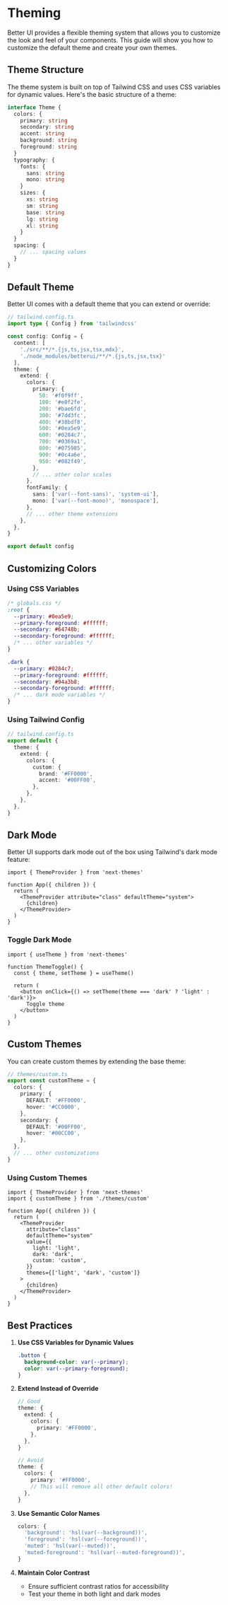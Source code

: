 # Theming

Better UI provides a flexible theming system that allows you to customize the look and feel of your components. This guide will show you how to customize the default theme and create your own themes.

## Theme Structure

The theme system is built on top of Tailwind CSS and uses CSS variables for dynamic values. Here's the basic structure of a theme:

```typescript
interface Theme {
  colors: {
    primary: string
    secondary: string
    accent: string
    background: string
    foreground: string
  }
  typography: {
    fonts: {
      sans: string
      mono: string
    }
    sizes: {
      xs: string
      sm: string
      base: string
      lg: string
      xl: string
    }
  }
  spacing: {
    // ... spacing values
  }
}
```

## Default Theme

Better UI comes with a default theme that you can extend or override:

```typescript
// tailwind.config.ts
import type { Config } from 'tailwindcss'

const config: Config = {
  content: [
    './src/**/*.{js,ts,jsx,tsx,mdx}',
    './node_modules/betterui/**/*.{js,ts,jsx,tsx}'
  ],
  theme: {
    extend: {
      colors: {
        primary: {
          50: '#f0f9ff',
          100: '#e0f2fe',
          200: '#bae6fd',
          300: '#7dd3fc',
          400: '#38bdf8',
          500: '#0ea5e9',
          600: '#0284c7',
          700: '#0369a1',
          800: '#075985',
          900: '#0c4a6e',
          950: '#082f49',
        },
        // ... other color scales
      },
      fontFamily: {
        sans: ['var(--font-sans)', 'system-ui'],
        mono: ['var(--font-mono)', 'monospace'],
      },
      // ... other theme extensions
    },
  },
}

export default config
```

## Customizing Colors

### Using CSS Variables

```css
/* globals.css */
:root {
  --primary: #0ea5e9;
  --primary-foreground: #ffffff;
  --secondary: #64748b;
  --secondary-foreground: #ffffff;
  /* ... other variables */
}

.dark {
  --primary: #0284c7;
  --primary-foreground: #ffffff;
  --secondary: #94a3b8;
  --secondary-foreground: #ffffff;
  /* ... dark mode variables */
}
```

### Using Tailwind Config

```typescript
// tailwind.config.ts
export default {
  theme: {
    extend: {
      colors: {
        custom: {
          brand: '#FF0000',
          accent: '#00FF00',
        },
      },
    },
  },
}
```

## Dark Mode

Better UI supports dark mode out of the box using Tailwind's dark mode feature:

```tsx
import { ThemeProvider } from 'next-themes'

function App({ children }) {
  return (
    <ThemeProvider attribute="class" defaultTheme="system">
      {children}
    </ThemeProvider>
  )
}
```

### Toggle Dark Mode

```tsx
import { useTheme } from 'next-themes'

function ThemeToggle() {
  const { theme, setTheme } = useTheme()

  return (
    <button onClick={() => setTheme(theme === 'dark' ? 'light' : 'dark')}>
      Toggle theme
    </button>
  )
}
```

## Custom Themes

You can create custom themes by extending the base theme:

```typescript
// themes/custom.ts
export const customTheme = {
  colors: {
    primary: {
      DEFAULT: '#FF0000',
      hover: '#CC0000',
    },
    secondary: {
      DEFAULT: '#00FF00',
      hover: '#00CC00',
    },
  },
  // ... other customizations
}
```

### Using Custom Themes

```tsx
import { ThemeProvider } from 'next-themes'
import { customTheme } from './themes/custom'

function App({ children }) {
  return (
    <ThemeProvider
      attribute="class"
      defaultTheme="system"
      value={{
        light: 'light',
        dark: 'dark',
        custom: 'custom',
      }}
      themes={['light', 'dark', 'custom']}
    >
      {children}
    </ThemeProvider>
  )
}
```

## Best Practices

1. **Use CSS Variables for Dynamic Values**
   ```css
   .button {
     background-color: var(--primary);
     color: var(--primary-foreground);
   }
   ```

2. **Extend Instead of Override**
   ```typescript
   // Good
   theme: {
     extend: {
       colors: {
         primary: '#FF0000',
       },
     },
   }

   // Avoid
   theme: {
     colors: {
       primary: '#FF0000',
       // This will remove all other default colors!
     },
   }
   ```

3. **Use Semantic Color Names**
   ```typescript
   colors: {
     'background': 'hsl(var(--background))',
     'foreground': 'hsl(var(--foreground))',
     'muted': 'hsl(var(--muted))',
     'muted-foreground': 'hsl(var(--muted-foreground))',
   }
   ```

4. **Maintain Color Contrast**
   - Ensure sufficient contrast ratios for accessibility
   - Test your theme in both light and dark modes 